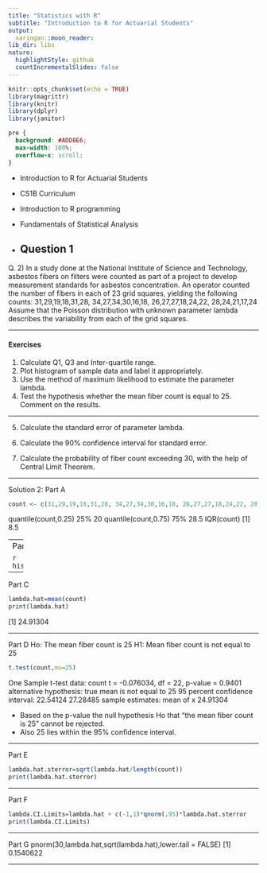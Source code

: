 ```yaml
---
title: "Statistics with R"
subtitle: "Introduction to R for Actuarial Students"
output:
  xaringan::moon_reader:
lib_dir: libs
nature:
  highlightStyle: github
  countIncrementalSlides: false
---
```


```r
knitr::opts_chunk$set(echo = TRUE)
library(magrittr)
library(knitr)
library(dplyr)
library(janitor)


```

```css
pre {
  background: #ADD8E6;
  max-width: 100%;
  overflow-x: scroll;
}
```

* Introduction to R for Actuarial Students

* CS1B Curriculum

* Introduction to R programming
* Fundamentals of Statistical Analysis

* Question 1
---

Q. 2) In a study done at the National Institute of Science and Technology, asbestos fibers on 
filters were counted as part of a project to develop measurement standards for asbestos 
concentration.
An operator counted the number of fibers in each of 23 grid squares, yielding the 
following counts:
31,29,19,18,31,28, 34,27,34,30,16,18, 26,27,27,18,24,22, 28,24,21,17,24
Assume that the Poisson distribution with unknown parameter lambda describes the 
variability from each of the grid squares. 

---

#### Exercises

1.  Calculate Q1, Q3 and Inter-quartile range.
2.  Plot histogram of sample data and label it appropriately.
3.   Use the method of maximum likelihood to estimate the parameter lambda.
4.  Test the hypothesis whether the mean fiber count is equal to 25. Comment on the 
results.

---

5.  Calculate the standard error of parameter lambda. 
6.   Calculate the 90% confidence interval for standard error.


7.  Calculate the probability of fiber count exceeding 30, with the help of Central Limit 
Theorem.

---

Solution 2:
Part A 

```r
count <- c(31,29,19,18,31,28, 34,27,34,30,16,18, 26,27,27,18,24,22, 28,24,21,17,24)
```

 quantile(count,0.25)
25% 
20 
 quantile(count,0.75)
75% 
28.5 
 IQR(count)
[1] 8.5


---
Part B

```r
hist(count)
```

---

Part C

```r
lambda.hat=mean(count)
print(lambda.hat)
```

[1] 24.91304


---

Part D Ho: The mean fiber count is 25
H1: Mean fiber count is not equal to 25

```r
t.test(count,mu=25)

```

One Sample t-test
data: count
t = -0.076034, df = 22, p-value = 0.9401
alternative hypothesis: true mean is not equal to 25
95 percent confidence interval:
22.54124 27.28485
sample estimates:
mean of x 
24.91304

* Based on the p-value the null hypothesis Ho that “the mean fiber count is 25” cannot be rejected. 
* Also 25 lies within the 95% confidence interval.


---

Part E 

```r
lambda.hat.sterror=sqrt(lambda.hat/length(count))
print(lambda.hat.sterror)

```

---


Part F 

```r
lambda.CI.Limits=lambda.hat + c(-1,1)*qnorm(.95)*lambda.hat.sterror
print(lambda.CI.Limits)
```



---

Part G pnorm(30,lambda.hat,sqrt(lambda.hat),lower.tail = FALSE)
[1] 0.1540622


---
